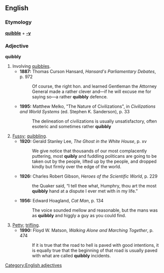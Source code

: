 ==English==
===Etymology===
'''[[quibble]]''' + '''[[-y]]'''
===Adjective===
'''quibbly'''

# Involving [[quibble]]s.
#*'''1887:''' Thomas Curson Hansard, ''Hansard's Parliamentary Debates'', p. 972
#*:Of course, the right hon. and learned Gentleman the Attorney General made a rather clever and—if he will excuse me for saying so—a rather '''quibbly''' defence.
#*'''1995:''' Matthew Melko, "The Nature of Civilizations", in ''Civilizations and World Systems'' (ed. Stephen K. Sanderson), p. 33
#*:The delineation of civilizations is usually unsatisfactory, often esoteric and sometimes rather '''quibbly'''
# [[fussy|Fussy]]; [[quibble|quibbling]].
#*'''1920:''' Gerald Stanley Lee, ''The Ghost in the White House'', p. xv
#*:We give notice that thousands of our most complacently puttering, most '''quibly''' and fuddling politicans are going to be taken out by the people, lifted up by the people, and dropped kindly but firmly over the edge of the world.
#*'''1926:''' Charles Robert Gibson, ''Heroes of the Scientific World'', p. 229
#*:the Quaker said, “I tell thee what, Humphry, thou art the most '''quibbly''' hand at a dispute I ever met with in my life.”
#*'''1956:''' Edward Hoagland, ''Cat Man'', p. 134
#*:The voice sounded mellow and reasonable, but the mans was as '''quibbly''' and higgly a guy as you could find.
# [[petty|Petty]]; [[trifling]].
#*'''1990:''' Floyd W. Matson, ''Walking Alone and Marching Together'', p. 474
#*:If it is true that the road to hell is paved with good intentions, it is equally true that the beginning of that road is usually paved with what are called '''quibbly''' incidents.
[[Category:English adjectives]]